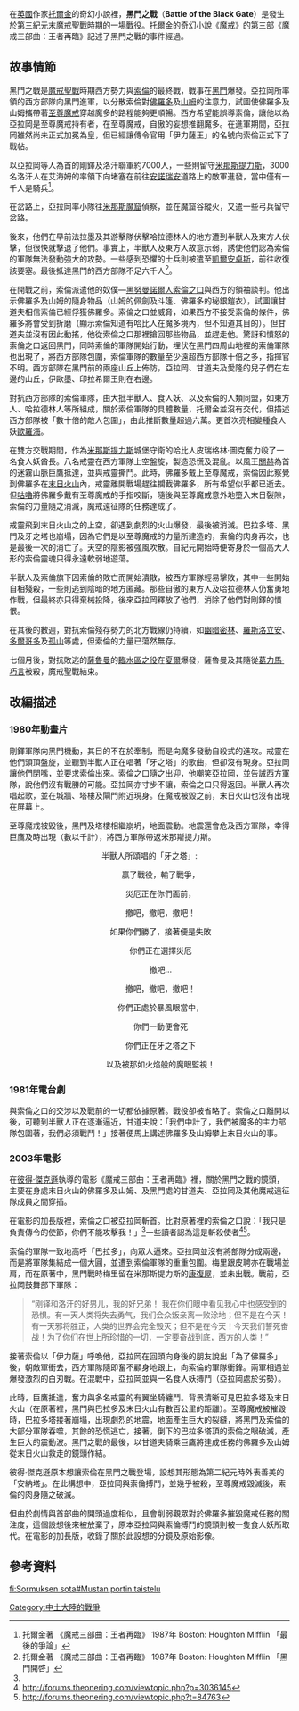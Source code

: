 {{Infobox Military Conflict |
conflict= 黑門之戰<br>（《[[魔戒|魔戒]]》故事情节）|
place= [[黑門_(中土大陸)|黑門]]（接近[[達哥拉|達哥拉]]平原，[[魔多|魔多]]的入口）|
date= [[第三紀元|第三紀元]]3019年3月25日 |
result= 西方取得決定性的勝利、[[索倫|索倫]]敗亡|
combatant1= 6千名西方軍隊|
combatant2= 至少6萬名[[魔多|魔多]]半獸人部隊|
commander1= [[甘道夫|甘道夫]]、[[印拉希爾|印拉希爾]]、[[伊歐墨|伊歐墨]]、[[亞拉岡|亞拉岡]]、[[關赫|關赫]]、[[勒苟拉斯|勒苟拉斯]]、[[金靂|金靂]], [[皮瑞格林·圖克|皮聘]] |
commander2= [[索倫|索倫]]†、[[索倫之口|索倫之口]]（後遭伊力薩王所殺頭）、[[克哈穆爾|克哈穆爾]]†
}}
{{Campaignbox War of the Ring}}

在[[英國|英國]]作家[[托爾金|托爾金]]的奇幻小說裡，'''黑門之戰'''（'''Battle of the Black Gate'''）是發生於[[第三紀元|第三紀元]]末[[魔戒聖戰|魔戒聖戰]]時期的一場戰役。托爾金的奇幻小說《[[魔戒|魔戒]]》的第三部《魔戒三部曲：王者再臨》記述了黑門之戰的事件經過。

== 故事情節 ==

黑門之戰是[[魔戒聖戰|魔戒聖戰]]時期西方勢力與[[索倫|索倫]]的最終戰，戰事在[[黑門_(中土大陸)|黑門]]爆發。亞拉岡所率領的西方部隊向黑門進軍，以分散索倫對[[佛羅多·巴金斯|佛羅多]]及[[山姆·詹吉|山姆]]的注意力，試圖使佛羅多及山姆攜帶著[[至尊魔戒|至尊魔戒]]穿越魔多的路程能夠更順暢。西方希望能誤導索倫，讓他以為亞拉岡是至尊魔戒持有者，在至尊魔戒，自傲的妄想推翻魔多。在進軍期間，亞拉岡雖然尚未正式加冕為皇，但已經讓傳令官用「伊力薩王」的名號向索倫正式下了戰帖。

以亞拉岡等人為首的剛鐸及洛汗聯軍約7000人，一些則留守[[米那斯提力斯|米那斯提力斯]]，3000名洛汗人在艾海姆的率領下向堵塞在前往[[安諾瑞安|安諾瑞安]]道路上的敵軍進發，當中僅有一千人是騎兵<ref>托爾金著 《魔戒三部曲：王者再臨》 1987年 Boston: Houghton Mifflin 「最後的爭論」</ref>。

在岔路上，亞拉岡率小隊往[[米那斯魔窟|米那斯魔窟]]偵察，並在魔窟谷縱火，又遣一些弓兵留守岔路。

後來，他們在早前法拉墨及其游擊隊伏擊哈拉德林人的地方遭到半獸人及東方人伏擊，但很快就擊退了他們。事實上，半獸人及東方人故意示弱，誘使他們認為索倫的軍隊無法發動強大的攻勢。一些感到恐懼的士兵則被遣至[[凱爾安卓斯|凱爾安卓斯]]，前往收復該要塞。最後抵達黑門的西方部隊不足六千人<ref name = "mouth">托爾金著 《魔戒三部曲：王者再臨》 1987年 Boston: Houghton Mifflin 「黑門開啓」</ref>。

在開戰之前，索倫派遣他的奴僕—[[黑努曼諾爾人|黑努曼諾爾人]][[索倫之口|索倫之口]]與西方的領袖談判。他出示佛羅多及山姆的隨身物品（山姆的佩劍及斗篷、佛羅多的秘銀鎧衣），試圖讓甘道夫相信索倫已經俘獲佛羅多。索倫之口並威脅，如果西方不接受索倫的條件，佛羅多將會受到折磨（顯示索倫知道有哈比人在魔多境內，但不知道其目的）。但甘道夫並沒有因此動搖，他從索倫之口那裡搶回那些物品，並趕走他。驚訝和憤怒的索倫之口返回黑門，同時索倫的軍隊開始行動，埋伏在黑門四周山地裡的索倫軍隊也出現了，將西方部隊包圍，索倫軍隊的數量至少遠超西方部隊十倍之多，指揮官不明。西方部隊在黑門前的兩座山丘上佈防，亞拉岡、甘道夫及愛隆的兒子們在左邊的山丘，伊歐墨、印拉希爾王則在右邊。

對抗西方部隊的索倫軍隊，由大批半獸人、食人妖、以及索倫的人類同盟，如東方人、哈拉德林人等所組成，關於索倫軍隊的具體數量，托爾金並沒有交代，但描述西方部隊被「數十倍的敵人包圍」，由此推斷數量超過六萬。更首次亮相變種食人妖[[食人妖#種類|歐羅海]]。

在雙方交戰期間，作為[[米那斯提力斯|米那斯提力斯]]城堡守衛的哈比人皮瑞格林·圖克奮力殺了一名食人妖酋長。八名戒靈在西方軍隊上空盤旋，製造恐慌及混亂。以風王[[關赫|關赫]]為首的迷霧山脈巨鷹抵達，並與戒靈撕鬥。此時，佛羅多戴上至尊魔戒，索倫因此察覺到佛羅多在[[末日火山|末日火山]]內，戒靈離開戰場趕往攔截佛羅多，所有希望似乎都已逝去。但[[咕嚕|咕嚕]]將佛羅多戴有至尊魔戒的手指咬斷，隨後與至尊魔戒意外地墮入末日裂隙，索倫的力量隨之消滅，魔戒遠征隊的任務達成了。

戒靈飛到末日火山之的上空，卻遇到劇烈的火山爆發，最後被消滅。巴拉多塔、黑門及牙之塔也崩塌，因為它們是以至尊魔戒的力量所建造的，索倫的肉身再次，也是最後一次的消亡了。天空的陰影被強風吹散。自紀元開始時便寄身於一個高大人形的索倫靈魂只得永遠軟弱地遊蕩。

半獸人及索倫旗下因索倫的敗亡而開始潰散，被西方軍隊輕易擊敗，其中一些開始自相殘殺，一些則逃到陰暗的地方匿藏。那些自傲的東方人及哈拉德林人仍奮勇地作戰，但最終亦只得棄械投降，後來亞拉岡釋放了他們，消除了他們對剛鐸的憤恨。

在其後的數週，對抗索倫殘存勢力的北方戰線仍持續，如[[幽暗密林|幽暗密林]]、[[羅斯洛立安|羅斯洛立安]]、[[多爾哥多|多爾哥多]]及[[孤山|孤山]]等處，但索倫的力量已蕩然無存。

七個月後，對抗敗逃的[[薩魯曼|薩魯曼]]的[[臨水區之役|臨水區之役]]在[[夏爾|夏爾]]爆發，薩魯曼及其隨從[[葛力馬·巧言|葛力馬·巧言]]被殺，魔戒聖戰結束。

== 改編描述 ==

=== 1980年動畫片 ===

剛鐸軍隊向黑門機動，其目的不在於牽制，而是向魔多發動自殺式的進攻。戒靈在他們頭頂盤旋，並聽到半獸人正在唱著「牙之塔」的歌曲，但卻沒有現身。亞拉岡讓他們閉嘴，並要求索倫出來。索倫之口隨之出迎，他嘲笑亞拉岡，並告誡西方軍隊，說他們沒有戰勝的可能。亞拉岡亦寸步不讓，索倫之口只得返回。半獸人再次唱起歌，並在城牆、塔樓及閘門附近現身。在魔戒被毀之前，末日火山也沒有出現在屏幕上。

至尊魔戒被毀後，黑門及塔樓相繼崩坍，地面震動。地震還會危及西方軍隊，幸得巨鷹及時出現（數以千計），將西方軍隊帶返米那斯提力斯。

<center>
半獸人所頌唱的「牙之塔」:

:贏了戰役，輸了戰爭，

:災厄正在你們面前，

:撤吧，撤吧，撤吧！

:如果你們勝了，接著便是失敗

:你們正在選擇災厄

:撤吧...

:撤吧，撤吧，撤吧！

:你們正處於暴風眼當中，

:你們一動便會死

:你們正在牙之塔之下

:以及被那如火焰般的魔眼監視！

</center>

=== 1981年電台劇 ===

與索倫之口的交涉以及戰前的一切都依據原著。戰役卻被省略了。索倫之口離開以後，可聽到半獸人正在逐漸逼近，甘道夫說：「我們中計了，我們被魔多的主力部隊包圍著，我們必須戰鬥！」接著便馬上講述佛羅多及山姆攀上末日火山的事。

=== 2003年電影 ===

在[[彼得·傑克遜|彼得·傑克遜]]執導的電影《魔戒三部曲：王者再臨》裡，關於黑門之戰的鏡頭，主要在身處末日火山的佛羅多及山姆、及黑門處的甘道夫、亞拉岡及其他魔戒遠征隊成員之間穿插。

在電影的加長版裡，索倫之口被亞拉岡斬首。比對原著裡的索倫之口說：「我只是負責傳令的使節，你們不能攻擊我！」<ref name = "mouth" />一些讀者認為這是斬殺使者<ref>[http://forums.theonering.com/viewtopic.php?p=3036145 http://forums.theonering.com/viewtopic.php?p=3036145]</ref><ref> [http://forums.theonering.com/viewtopic.php?t=84763 http://forums.theonering.com/viewtopic.php?t=84763]</ref>。

索倫的軍隊一致地高呼「巴拉多」，向眾人逼來。亞拉岡並沒有將部隊分成兩邊，而是將軍隊集結成一個大圓，並遭到索倫軍隊的重重包圍。梅里跟皮聘亦在戰場並肩，而在原著中，黑門戰時梅里留在米那斯提力斯的[[康復屋|康復屋]]，並未出戰。戰前，亞拉岡鼓舞部下軍隊：<blockquote>“刚铎和洛汗的好男儿，我的好兄弟！ 我在你们眼中看见我心中也感受到的恐惧。有一天人类将失去勇气，我们会众叛亲离一败涂地；但不是在今天！有一天邪将胜正，人类的世界会完全毁灭；但不是在今天！今天我们誓死奋战！为了你们在世上所珍惜的一切，一定要奋战到底，西方的人类！”</blockquote> 

接著索倫以「伊力薩」呼喚他，亞拉岡在回頭向身後的朋友說出「為了佛羅多」後，朝敵軍衝去，西方軍隊隨即奮不顧身地跟上，向索倫的軍隊衝鋒。兩軍相遇並爆發激烈的白刃戰。在混戰中，亞拉岡並與一名食人妖搏鬥（亞拉岡處於劣勢）。

此時，巨鷹抵達，奮力與多名戒靈的有翼坐騎纏鬥。背景清晰可見巴拉多塔及末日火山（在原著裡，黑門與巴拉多及末日火山有數百公里的距離）。至尊魔戒被摧毀時，巴拉多塔接著崩塌，出現劇烈的地震，地面產生巨大的裂縫，將黑門及索倫的大部分軍隊吞噬，其餘的恐慌逃亡，接著，倒下的巴拉多塔頂的索倫之眼破滅，產生巨大的震動波。黑門之戰的最後，以甘道夫騎乘巨鷹將達成任務的佛羅多及山姆從末日火山救走的鏡頭作結。

彼得·傑克遜原本想讓索倫在黑門之戰登場，設想其形態為第二紀元時外表善美的「安納塔」。在此構想中，亞拉岡與索倫搏鬥，並幾乎被殺，至尊魔戒毀滅後，索倫的肉身隨之破滅。

但由於劇情與首部曲的開頭過度相似，且會削弱觀眾對於佛羅多摧毀魔戒任務的關注度，這個設想後來被放棄了，原本亞拉岡與索倫搏鬥的鏡頭則被一隻食人妖所取代。在電影的加長版，收錄了關於此設想的分鏡及原始影像。

== 參考資料 ==

<div class="references-small">
<references />
</div>

[[Category:中土大陸的戰爭|Category:中土大陸的戰爭]]

[[fi:Sormuksen_sota#Mustan_portin_taistelu|fi:Sormuksen sota#Mustan portin taistelu]]